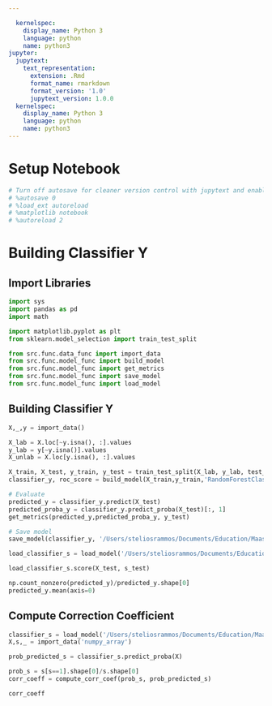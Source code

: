 ```yaml
---

  kernelspec:
    display_name: Python 3
    language: python
    name: python3
jupyter:
  jupytext:
    text_representation:
      extension: .Rmd
      format_name: rmarkdown
      format_version: '1.0'
      jupytext_version: 1.0.0
  kernelspec:
    display_name: Python 3
    language: python
    name: python3
---
```


# Setup Notebook

```python
# Turn off autosave for cleaner version control with jupytext and enable autoreloading of modules before running code
# %autosave 0
# %load_ext autoreload
# %matplotlib notebook
# %autoreload 2
```

# Building Classifier Y


## Import Libraries

```python
import sys
import pandas as pd
import math

import matplotlib.pyplot as plt
from sklearn.model_selection import train_test_split

from src.func.data_func import import_data
from src.func.model_func import build_model
from src.func.model_func import get_metrics
from src.func.model_func import save_model
from src.func.model_func import load_model
```

## Building Classifier Y

```python
X,_,y = import_data()

X_lab = X.loc[~y.isna(), :].values
y_lab = y[~y.isna()].values
X_unlab = X.loc[y.isna(), :].values

X_train, X_test, y_train, y_test = train_test_split(X_lab, y_lab, test_size=0.33, random_state=1, stratify = y_lab)
classifier_y, roc_score = build_model(X_train,y_train,'RandomForestClassifier')
```

```python
# Evaluate
predicted_y = classifier_y.predict(X_test)
predicted_proba_y = classifier_y.predict_proba(X_test)[:, 1]
get_metrics(predicted_y,predicted_proba_y, y_test)
```

```python
# Save model 
save_model(classifier_y, '/Users/steliosrammos/Documents/Education/Maastricht/DKE-Year3/BachelorThesis/bachelor_thesis/models/uncorrected_classifier_y')
```

```python
load_classifier_s = load_model('/Users/steliosrammos/Documents/Education/Maastricht/DKE-Year3/BachelorThesis/bachelor_thesis/models/classifier_y.sav')

load_classifier_s.score(X_test, s_test)
```

```python
np.count_nonzero(predicted_y)/predicted_y.shape[0]
predicted_y.mean(axis=0)
```

## Compute Correction Coefficient 

```python
classifier_s = load_model('/Users/steliosrammos/Documents/Education/Maastricht/DKE-Year3/BachelorThesis/bachelor_thesis/models/classifier_s.sav')
X,s,_ = import_data('numpy_array')

prob_predicted_s = classifier_s.predict_proba(X)

prob_s = s[s==1].shape[0]/s.shape[0]
corr_coeff = compute_corr_coef(prob_s, prob_predicted_s)

corr_coeff
```



